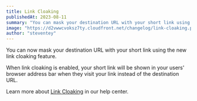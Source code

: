 ```yaml
---
title: Link Cloaking
publishedAt: 2023-08-11
summary: "You can mask your destination URL with your short link using the new link cloaking feature."
image: "https://d2vwwcvoksz7ty.cloudfront.net/changelog/link-cloaking.png"
author: "steventey"
---
```


You can now mask your destination URL with your short link using the new link cloaking feature.

When link cloaking is enabled, your short link will be shown in your users' browser address bar when they visit your link instead of the destination URL.

Learn more about [Link Cloaking](/help/article/how-to-create-link#link-cloaking) in our help center.
